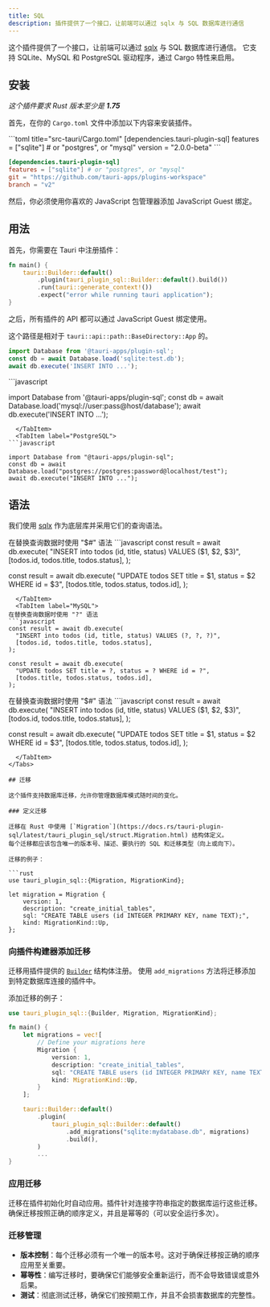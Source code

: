 ```yaml
---
title: SQL
description: 插件提供了一个接口，让前端可以通过 sqlx 与 SQL 数据库进行通信
---
```



<PluginLinks plugin="sql" />

这个插件提供了一个接口，让前端可以通过 [sqlx](https：//github.com/launchbadge/sqlx) 与 SQL 数据库进行通信。
它支持 SQLite、MySQL 和 PostgreSQL 驱动程序，通过 Cargo 特性来启用。

## 安装

_这个插件要求 Rust 版本至少是 **1.75**_

首先，在你的 `Cargo.toml` 文件中添加以下内容来安装插件。

<Tabs>
  <TabItem label="crates.io">
```toml title="src-tauri/Cargo.toml"
[dependencies.tauri-plugin-sql]
features = ["sqlite"] # or "postgres", or "mysql"
version = "2.0.0-beta"
```
  </TabItem>
  <TabItem label="Git">

```toml title="src-tauri/Cargo.toml"
[dependencies.tauri-plugin-sql]
features = ["sqlite"] # or "postgres", or "mysql"
git = "https://github.com/tauri-apps/plugins-workspace"
branch = "v2"
```

  </TabItem>
</Tabs>

然后，你必须使用你喜欢的 JavaScript 包管理器添加 JavaScript Guest 绑定。

<Tabs>
	<TabItem label="npm.io">
		<CommandTabs
			npm="npm add @tauri-apps/plugin-sql"
			yarn="yarn add @tauri-apps/plugin-sql"
			pnpm="pnpm add @tauri-apps/plugin-sql"
		/>
	</TabItem>
	<TabItem label="Git">
		<CommandTabs
			npm="npm add https://github.com/tauri-apps/tauri-plugin-sql#v2"
			yarn="yarn add https://github.com/tauri-apps/tauri-plugin-sql#v2"
			pnpm="pnpm add https://github.com/tauri-apps/tauri-plugin-sql#v2"
		/>
	</TabItem>
</Tabs>

## 用法

首先，你需要在 Tauri 中注册插件：

```rust title="src-tauri/src/main.rs" ins={3}
fn main() {
    tauri::Builder::default()
        .plugin(tauri_plugin_sql::Builder::default().build())
        .run(tauri::generate_context!())
        .expect("error while running tauri application");
}
```

之后，所有插件的 API 都可以通过 JavaScript Guest 绑定使用。

<Tabs>
  <TabItem label="SQLite">

这个路径是相对于 `tauri::api::path::BaseDirectory::App` 的。

```javascript
import Database from '@tauri-apps/plugin-sql';
const db = await Database.load('sqlite:test.db');
await db.execute('INSERT INTO ...');
```

  </TabItem>
  <TabItem label="MySQL">
```javascript

import Database from '@tauri-apps/plugin-sql';
const db = await Database.load('mysql://user:pass@host/database');
await db.execute('INSERT INTO ...');

````
  </TabItem>
  <TabItem label="PostgreSQL">
```javascript

import Database from "@tauri-apps/plugin-sql";
const db = await Database.load("postgres://postgres:password@localhost/test");
await db.execute("INSERT INTO ...");

````

  </TabItem>
</Tabs>

## 语法

我们使用 [sqlx](https://docs.rs/sqlx/latest/sqlx/) 作为底层库并采用它们的查询语法。

<Tabs>
  <TabItem label="SQLite">
在替换查询数据时使用 "$#" 语法
```javascript
const result = await db.execute(
  "INSERT into todos (id, title, status) VALUES ($1, $2, $3)",
  [todos.id, todos.title, todos.status],
);

const result = await db.execute(
"UPDATE todos SET title = $1, status = $2 WHERE id = $3",
[todos.title, todos.status, todos.id],
);

````
  </TabItem>
  <TabItem label="MySQL">
在替换查询数据时使用 "?" 语法
```javascript
const result = await db.execute(
  "INSERT into todos (id, title, status) VALUES (?, ?, ?)",
  [todos.id, todos.title, todos.status],
);

const result = await db.execute(
  "UPDATE todos SET title = ?, status = ? WHERE id = ?",
  [todos.title, todos.status, todos.id],
);
````

  </TabItem>
  <TabItem label="PostgreSQL">
在替换查询数据时使用 "$#" 语法
```javascript
const result = await db.execute(
  "INSERT into todos (id, title, status) VALUES ($1, $2, $3)",
  [todos.id, todos.title, todos.status],
);

const result = await db.execute(
"UPDATE todos SET title = $1, status = $2 WHERE id = $3",
[todos.title, todos.status, todos.id],
);

````
  </TabItem>
</Tabs>

## 迁移

这个插件支持数据库迁移，允许你管理数据库模式随时间的变化。

### 定义迁移

迁移在 Rust 中使用 [`Migration`](https://docs.rs/tauri-plugin-sql/latest/tauri_plugin_sql/struct.Migration.html) 结构体定义。
每个迁移都应该包含唯一的版本号、描述、要执行的 SQL 和迁移类型（向上或向下）。

迁移的例子：

```rust
use tauri_plugin_sql::{Migration, MigrationKind};

let migration = Migration {
    version: 1,
    description: "create_initial_tables",
    sql: "CREATE TABLE users (id INTEGER PRIMARY KEY, name TEXT);",
    kind: MigrationKind::Up,
};
````

### 向插件构建器添加迁移

迁移用插件提供的 [`Builder`](https://docs.rs/tauri-plugin-sql/latest/tauri_plugin_sql/struct.Builder.html) 结构体注册。
使用 `add_migrations` 方法将迁移添加到特定数据库连接的插件中。

添加迁移的例子：

```rust title="src-tauri/src/main.rs" {1} {6-11} {17}
use tauri_plugin_sql::{Builder, Migration, MigrationKind};

fn main() {
    let migrations = vec![
        // Define your migrations here
        Migration {
            version: 1,
            description: "create_initial_tables",
            sql: "CREATE TABLE users (id INTEGER PRIMARY KEY, name TEXT);",
            kind: MigrationKind::Up,
        }
    ];

    tauri::Builder::default()
        .plugin(
            tauri_plugin_sql::Builder::default()
                .add_migrations("sqlite:mydatabase.db", migrations)
                .build(),
        )
        ...
}
```

### 应用迁移

迁移在插件初始化时自动应用。插件针对连接字符串指定的数据库运行这些迁移。确保迁移按照正确的顺序定义，并且是幂等的（可以安全运行多次）。

### 迁移管理

- **版本控制**：每个迁移必须有一个唯一的版本号。这对于确保迁移按正确的顺序应用至关重要。
- **幂等性**：编写迁移时，要确保它们能够安全重新运行，而不会导致错误或意外后果。
- **测试**：彻底测试迁移，确保它们按预期工作，并且不会损害数据库的完整性。
